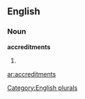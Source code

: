 ==English==

===Noun===
'''accreditments'''

# {{plural of|[[accreditment]]}}

[[Category:English plurals]]

[[ar:accreditments]]